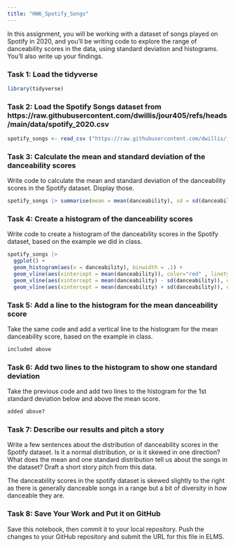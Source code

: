 ```yaml
---
title: "HW6_Spotify_Songs"
---
```


In this assignment, you will be working with a dataset of songs played on Spotify in 2020, and you'll be writing code to explore the range of danceability scores in the data, using standard deviation and histograms. You'll also write up your findings.

### Task 1: Load the tidyverse

```r
library(tidyverse)
```

### Task 2: Load the Spotify Songs dataset from https://raw.githubusercontent.com/dwillis/jour405/refs/heads/main/data/spotify_2020.csv

```r
spotify_songs <- read_csv ("https://raw.githubusercontent.com/dwillis/jour405/refs/heads/main/data/spotify_2020.csv")
```

### Task 3: Calculate the mean and standard deviation of the danceability scores

Write code to calculate the mean and standard deviation of the danceability scores in the Spotify dataset. Display those.

```r
spotify_songs |> summarise(mean = mean(danceability), sd = sd(danceability))
```

### Task 4: Create a histogram of the danceability scores

Write code to create a histogram of the danceability scores in the Spotify dataset, based on the example we did in class.

```r
spotify_songs |> 
  ggplot() +
  geom_histogram(aes(x = danceability), binwidth = .1) +
  geom_vline(aes(xintercept = mean(danceability)), color="red" , linetype = "dashed", size = 1) +
  geom_vline(aes(xintercept = mean(danceability) - sd(danceability)), color= "blue" , linetype = "dashed", size = 1)+
  geom_vline(aes(xintercept = mean(danceability) + sd(danceability)), color= "blue" , linetype = "dashed", size = 1)
```

### Task 5: Add a line to the histogram for the mean danceability score

Take the same code and add a vertical line to the histogram for the mean danceability score, based on the example in class.

```r
included above
```


### Task 6: Add two lines to the histogram to show one standard deviation

Take the previous code and add two lines to the histogram for the 1st standard deviation below and above the mean score.

```r
added above?
```

### Task 7: Describe our results and pitch a story

Write a few sentences about the distribution of danceability scores in the Spotify dataset. Is it a normal distribution, or is it skewed in one direction? What does the mean and one standard distribution tell us about the songs in the dataset? Draft a short story pitch from this data.

The danceability scores in the spotify dataset is skewed slightly to the right as there is generally danceable songs in a range but a bit of diversity in how danceable they are. 

### Task 8: Save Your Work and Put it on GitHub

Save this notebook, then commit it to your local repository. Push the changes to your GitHub repository and submit the URL for this file in ELMS.

